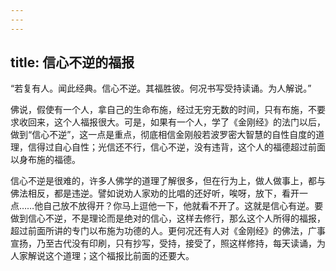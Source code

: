 ```yaml
---
---
---
```

title: 信心不逆的福报
---




“若复有人。闻此经典。信心不逆。其福胜彼。何况书写受持读诵。为人解说。”

佛说，假使有一个人，拿自己的生命布施，经过无穷无数的时间，只有布施，不要求收回来，这个人福报很大。可是，如果有一个人，学了《金刚经》的法门以后，做到“信心不逆”，这一点是重点，彻底相信金刚般若波罗密大智慧的自性自度的道理，信得过自心自性；光信还不行，信心不逆，没有违背，这个人的福德超过前面以身布施的福德。

信心不逆是很难的，许多人佛学的道理了解很多，但在行为上，做人做事上，都与佛法相反，都是违逆。譬如说劝人家劝的比唱的还好听，唉呀，放下，看开一点……他自己放不放得开？你马上逗他一下，他就看不开了。这就是信心有逆。要做到信心不逆，不是理论而是绝对的信心，这样去修行，那么这个人所得的福报，超过前面所讲的专门以布施为功德的人。更何况还有人对《金刚经》的佛法，广事宣扬，乃至古代没有印刷，只有抄写，受持，接受了，照这样修持，每天读诵，为人家解说这个道理；这个福报比前面的还要大。